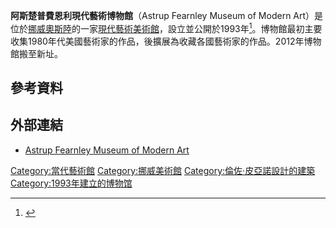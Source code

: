 {{expand|time=2015-01-17T04:32:42+00:00}}
{{orphan|time=2015-01-17T04:32:42+00:00}}
{{Infobox museum
| name =阿斯楚普費恩利現代藝術博物館
| native_name = Astrup Fearnley Museum of Modern Art
| native_name_lang = no
| logo = 
| image =Astrup_Fearnley_Museet_2018_180940.jpg
|imagesize     = 350px
| caption =阿斯楚普費恩利現代藝術博物館
| alt = 
| map_type = 
| map_caption = 
| former_name = 
| established =1993年
| dissolved = 
| location ={{NOR}} [[奧斯陸|奧斯陸]]
| coordinates = {{coord|59|54|27|N|10|44|39|E|display=inline,title}}

| type = [[美術館|美術館]]
| visitors = 
| director = 
| president = 
| curator = 
| publictransit = 
| website = {{URL|http://afmuseet.no/}}
| network = 
| map_alt = 
}}
'''阿斯楚普費恩利現代藝術博物館'''（Astrup Fearnley Museum of Modern Art）是位於[[挪威|挪威]][[奧斯陸|奧斯陸]]的一家[[現代藝術|現代藝術]][[美術館|美術館]]，設立並公開於1993年<ref>{{cite web | url=http://afmuseet.no/ | title=Astrup Fearnley Museum of Modern Art | publisher=Astrup Fearnley Museum of Modern Art | accessdate=June 27, 2011 | archiveurl=https://web.archive.org/web/20110724174349/http://afmuseet.no/ | archivedate=2011-07-24| deadurl=no }}</ref>。博物館最初主要收集1980年代美國藝術家的作品，後擴展為收藏各國藝術家的作品。2012年博物館搬至新址。
==參考資料==
{{Reflist}}
==外部連結==
* [http://afmuseet.no/ Astrup Fearnley Museum of Modern Art] {{Wayback|url=http://afmuseet.no/ |date=20110724174349 }}

{{European building-stub}}
[[Category:當代藝術館|Category:當代藝術館]]
[[Category:挪威美術館|Category:挪威美術館]]
[[Category:倫佐·皮亞諾設計的建築|Category:倫佐·皮亞諾設計的建築]]
[[Category:1993年建立的博物馆|Category:1993年建立的博物馆]]